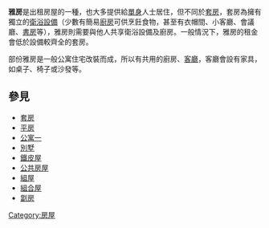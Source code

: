 '''雅房'''是出租房屋的一種，也大多提供給[[單身|單身]]人士居住，但不同於[[套房|套房]]，套房為擁有獨立的[[衛浴設備|衛浴設備]]（少數有簡易[[廚房|廚房]]可供烹飪食物，甚至有衣帽間、小客廳、會議廳、[[書房|書房]]等），雅房則需要與他人共享衛浴設備及廚房。一般情況下，雅房的租金會低於設備較齊全的套房。

部份雅房是一般公寓住宅改裝而成，所以有共用的廚房、[[客廳|客廳]]，客廳會設有家具，如桌子、椅子或沙發等。

== 參見 ==
*[[套房|套房]]
*[[平房|平房]]
*[[公寓一|公寓一]]
*[[別墅|別墅]]
*[[鐵皮屋|鐵皮屋]]
*[[公共房屋|公共房屋]]
*[[組屋|組屋]]
*[[組合屋|組合屋]]
*[[劏房|劏房]]
{{房屋}}

[[Category:房屋|Category:房屋]]

{{struct-stub}}